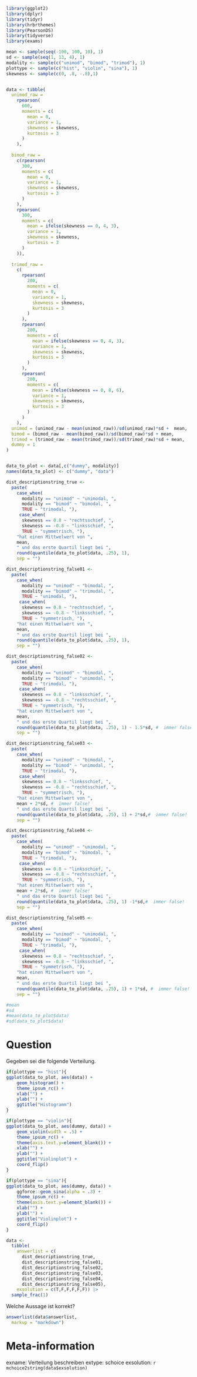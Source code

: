 
```r
library(ggplot2)
library(dplyr)
library(tidyr)
library(hrbrthemes)
library(PearsonDS)
library(tidyverse)
library(exams)

mean <- sample(seq(-100, 100, 10), 1)
sd <- sample(seq(1, 13, 4), 1)
modality <- sample(c("unimod", "bimod", "trimod"), 1)
plottype <- sample(c("hist", "violin", "sina"), 1)
skewness <- sample(c(0, .8, -.8),1)


data <- tibble(
  unimod_raw =
    rpearson(
      600,
      moments = c(
        mean = 0,
        variance = 1,
        skewness = skewness,
        kurtosis = 3
      )
    ),
  
  bimod_raw =
    c(rpearson(
      300,
      moments = c(
        mean = 0,
        variance = 1,
        skewness = skewness,
        kurtosis = 3
      )
    ),
    rpearson(
      300,
      moments = c(
        mean = ifelse(skewness == 0, 4, 3),
        variance = 1,
        skewness = skewness,
        kurtosis = 3
      )
    )),
  
  trimod_raw =
    c(
      rpearson(
        200,
        moments = c(
          mean = 0,
          variance = 1,
          skewness = skewness,
          kurtosis = 3
        )
      ),
      rpearson(
        200,
        moments = c(
          mean = ifelse(skewness == 0, 4, 3),
          variance = 1,
          skewness = skewness,
          kurtosis = 3
        )
      ),
      rpearson(
        200,
        moments = c(
          mean = ifelse(skewness == 0, 8, 6),
          variance = 1,
          skewness = skewness,
          kurtosis = 3
        )
      )
    ),
  unimod = (unimod_raw - mean(unimod_raw))/sd(unimod_raw)*sd +  mean,
  bimod = (bimod_raw - mean(bimod_raw))/sd(bimod_raw)*sd + mean,
  trimod = (trimod_raw - mean(trimod_raw))/sd(trimod_raw)*sd + mean,
  dummy = 1
)


data_to_plot <- data[,c("dummy", modality)]
names(data_to_plot) <- c("dummy", "data") 

dist_descriptionstring_true <- 
  paste(
    case_when(
      modality == "unimod" ~ "unimodal, ",
      modality == "bimod" ~ "bimodal, ",
      TRUE ~ "trimodal, "),
     case_when(
      skewness == 0.8 ~ "rechtsschief, ",
      skewness == -0.8 ~ "linksschief, ",
      TRUE ~ "symmetrisch, "),
    "hat einen Mittwelwert von ",
    mean, 
    " und das erste Quartil liegt bei ",
    round(quantile(data_to_plot$data, .25), 1),
    sep = "")

dist_descriptionstring_false01 <- 
  paste(
    case_when(
      modality == "unimod" ~ "bimodal, ",
      modality == "bimod" ~ "trimodal, ",
      TRUE ~ "unimodal, "),
     case_when(
      skewness == 0.8 ~ "rechtsschief, ",
      skewness == -0.8 ~ "linksschief, ",
      TRUE ~ "symmetrisch, "),
    "hat einen Mittwelwert von ",
    mean, 
    " und das erste Quartil liegt bei ",
    round(quantile(data_to_plot$data, .25), 1),
    sep = "")

dist_descriptionstring_false02 <- 
  paste(
    case_when(
      modality == "unimod" ~ "bimodal, ",
      modality == "bimod" ~ "unimodal, ",
      TRUE ~ "trimodal, "), 
     case_when(
      skewness == 0.8 ~ "linksschief, ",
      skewness == -0.8 ~ "rechtsschief, ",
      TRUE ~ "symmetrisch, "),
    "hat einen Mittwelwert von ",
    mean, 
    " und das erste Quartil liegt bei ",
    round(quantile(data_to_plot$data, .25), 1) - 1.5*sd, #  immer false!
    sep = "")

dist_descriptionstring_false03 <- 
  paste(
    case_when(
      modality == "unimod" ~ "bimodal, ",
      modality == "bimod" ~ "unimodal, ",
      TRUE ~ "trimodal, "),
     case_when(
      skewness == 0.8 ~ "linksschief, ",
      skewness == -0.8 ~ "rechtsschief, ",
      TRUE ~ "symmetrisch, "),
    "hat einen Mittwelwert von ",
    mean + 2*sd, #  immer false!
    " und das erste Quartil liegt bei ",
    round(quantile(data_to_plot$data, .25), 1) + 2*sd,#  immer false!
    sep = "")

dist_descriptionstring_false04 <- 
  paste(
    case_when(
      modality == "unimod" ~ "unimodal, ",
      modality == "bimod" ~ "bimodal, ",
      TRUE ~ "trimodal, "),
     case_when(
      skewness == 0.8 ~ "linksschief, ",
      skewness == -0.8 ~ "rechtsschief, ",
      TRUE ~ "symmetrisch, "),
    "hat einen Mittwelwert von ",
    mean + 2*sd, #  immer false!
    " und das erste Quartil liegt bei ",
    round(quantile(data_to_plot$data, .25), 1) -1*sd,#  immer false!
    sep = "")

dist_descriptionstring_false05 <- 
  paste(
    case_when(
      modality == "unimod" ~ "unimodal, ",
      modality == "bimod" ~ "bimodal, ",
      TRUE ~ "trimodal, "),
     case_when(
      skewness == 0.8 ~ "rechtsschief, ",
      skewness == -0.8 ~ "linksschief, ",
      TRUE ~ "symmetrisch, "),
    "hat einen Mittwelwert von ",
    mean, 
    " und das erste Quartil liegt bei ",
    round(quantile(data_to_plot$data, .25), 1) + 1*sd, #  immer false!
    sep = "")

#mean
#sd
#mean(data_to_plot$data)
#sd(data_to_plot$data)
```

Question
========

Gegeben sei die folgende Verteilung.  

```r
if(plottype == "hist"){
ggplot(data_to_plot, aes(data)) +
    geom_histogram() +
    theme_ipsum_rc() + 
    xlab("") + 
    ylab("") + 
    ggtitle("Histogramm")
}

if(plottype == "violin"){
ggplot(data_to_plot, aes(dummy, data)) +
    geom_violin(width = .5) +
    theme_ipsum_rc() + 
    theme(axis.text.y=element_blank()) + 
    xlab("") + 
    ylab("") + 
    ggtitle("Violinplot") + 
    coord_flip()
}

if(plottype == "sina"){
ggplot(data_to_plot, aes(dummy, data)) +
    ggforce::geom_sina(alpha = .3) +
    theme_ipsum_rc() + 
    theme(axis.text.y=element_blank()) + 
    xlab("") + 
    ylab("") + 
    ggtitle("Violinplot") + 
    coord_flip()
}

data <- 
  tibble(
    answerlist = c(
      dist_descriptionstring_true,
      dist_descriptionstring_false01,
      dist_descriptionstring_false02,
      dist_descriptionstring_false03,
      dist_descriptionstring_false04,
      dist_descriptionstring_false05),
    exsolution = c(T,F,F,F,F,F)) |> 
  sample_frac(1)
```


Welche Aussage ist korrekt?

```r
answerlist(data$answerlist,
  markup = "markdown")
```


Meta-information
================
exname: Verteilung beschreiben
extype: schoice
exsolution: `r mchoice2string(data$exsolution)`